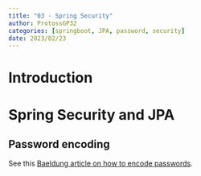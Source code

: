 ```yaml
---
title: "03 - Spring Security"
author: ProtossGP32
categories: [springboot, JPA, password, security]
date: 2023/02/23
---
```

# Introduction

# Spring Security and JPA
## Password encoding
See this [Baeldung article on how to encode passwords](https://www.baeldung.com/spring-security-registration-password-encoding-bcrypt).